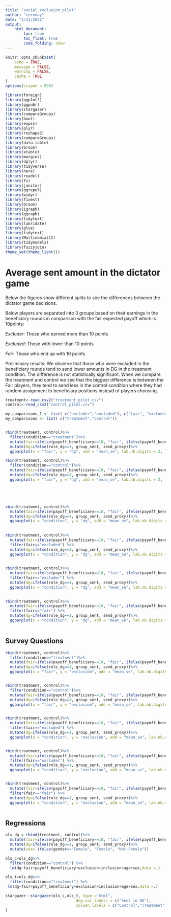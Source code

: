 ```yaml
---
title: "social_exclusion_pilot"
author: "cerenay"
date: "1/31/2022"
output:
    html_document: 
        toc: true
        toc_float: true
        code_folding: show
---
```


```r
knitr::opts_chunk$set(
	echo = TRUE,
	message = FALSE,
	warning = FALSE,
	cache = TRUE
)
options(scipen = 999)  
```



```r
library(foreign)
library(ggplot2)
library(ggpubr)
library(stargazer)
library(compareGroups)
library(boot)
library(expss)
library(plyr)
library(reshape2)
library(compareGroups)
library(data.table)
library(broom)
library(xtable)
library(margins)
library(dplyr)
library(tidyverse)
library(here)
library(readxl)
library(fs)
library(janitor)
library(ggrepel)
library(widyr)
library(fixest)
library(broom)
library(igraph)
library(ggraph)
library(tidytext)
library(lubridate)
library(glue)
library(tidytext)
library(MultinomialCI)
library(tidymodels)
library(fuzzyjoin)
theme_set(theme_light())
```

# Average sent amount in the dictator game

Below the figures show different splits to see the differences between the dictator game decisions. 

Below players are separated into 3 groups based on their earnings in the beneficiary rounds in comparison with the fair expected payoff which is 10points:

*Excluder:* Those who earned more than 10 points

*Excluded:* Those with lower than 10 points

*Fair:* Those who end up with 10 points

Preliminary results: We observe that those who were excluded in the beneficiary rounds tend to send lower amounts in DG in the treatment condition. The difference is not statistically significant. When we compare the treatment and control we see that the biggest difference is between the Fair players, they tend to send less in the control condition where they had random assignment to beneficiary positions instead of players choosing. 

```r
treatment<-read_csv2("treatment_pilot.csv")
control<-read_csv2("control_pilot.csv")
```

```r
my_comparisons_1 <- list( c("excluder","excluded"), c("fair", "excluder"),c("fair", "excluded"))
my_comparisons <- list( c("treatment","control"))


rbind(treatment, control)%>%
  filter(condition=="treatment")%>%
  mutate(fair=ifelse(payoff_beneficiary==10, "fair", ifelse(payoff_beneficiary>10,"excluder", ifelse(payoff_beneficiary<10, "excluded", 0))))%>%
  mutate(dg=ifelse(role_dg==1, group_sent, send_proxy))%>%
  ggbarplot(x = "fair", y = "dg", add = "mean_se", lab.nb.digits = 2, label.pos = "in",fill="gray",label = TRUE, lab.pos = "in", lab.col="white") +labs(x="Treatment",y="Average Sent Amount in DG \u00B1s.e")+stat_compare_means(method = "t.test", comparisons = my_comparisons_1, label = "p.format", label.y = c(5,4.5,5.5))

rbind(treatment, control)%>%
  filter(condition=="control")%>%
  mutate(fair=ifelse(payoff_beneficiary==10, "fair", ifelse(payoff_beneficiary>10,"excluder", ifelse(payoff_beneficiary<10, "excluded", 0))))%>%
  mutate(dg=ifelse(role_dg==1, group_sent, send_proxy))%>%
  ggbarplot(x = "fair", y = "dg", add = "mean_se", lab.nb.digits = 2, label.pos = "in",label = TRUE,fill="gray") +labs(x="Control",y="Average Sent Amount in DG \u00B1s.e")+stat_compare_means(method = "t.test", comparisons = my_comparisons, label = "p.format", label.y = c(0.93))+stat_compare_means(method = "t.test", comparisons = my_comparisons_1, label = "p.format", label.y = c(5,4.5,5.5))





rbind(treatment, control)%>%
  mutate(fair=ifelse(payoff_beneficiary==10, "fair", ifelse(payoff_beneficiary>10,"excluder", ifelse(payoff_beneficiary<10, "excluded", 0))))%>%
  mutate(dg=ifelse(role_dg==1, group_sent, send_proxy))%>%
  ggbarplot(x = "condition", y = "dg", add = "mean_se", lab.nb.digits = 2, label.pos = "in",label = TRUE,fill="gray") +labs(x="Treatment",y="Average Sent Amount in DG \u00B1s.e")+stat_compare_means(method = "t.test", comparisons = my_comparisons, label = "p.format", label.y = c(5))
  
  
rbind(treatment, control)%>%
  mutate(fair=ifelse(payoff_beneficiary==10, "fair", ifelse(payoff_beneficiary>10,"excluder", ifelse(payoff_beneficiary<10, "excluded", 0))))%>%
  filter(fair=="excluded") %>%
  mutate(dg=ifelse(role_dg==1, group_sent, send_proxy))%>%
  ggbarplot(x = "condition", y = "dg", add = "mean_se", lab.nb.digits = 2, label.pos = "in",label = TRUE,fill="gray") +labs(x="Excluded Players",y="Average Sent Amount in DG \u00B1s.e")+stat_compare_means(method = "t.test", comparisons = my_comparisons, label = "p.format", label.y = c(5))
  

rbind(treatment, control)%>%
  mutate(fair=ifelse(payoff_beneficiary==10, "fair", ifelse(payoff_beneficiary>10,"excluder", ifelse(payoff_beneficiary<10, "excluded", 0))))%>%
  filter(fair=="excluder") %>%
  mutate(dg=ifelse(role_dg==1, group_sent, send_proxy))%>%
  ggbarplot(x = "condition", y = "dg", add = "mean_se", lab.nb.digits = 2, label.pos = "in",label = TRUE,fill="gray") +labs(x="Excluders",y="Average Sent Amount in DG \u00B1s.e")+stat_compare_means(method = "t.test", comparisons = my_comparisons, label = "p.format", label.y = c(5))
  

rbind(treatment, control)%>%
  mutate(fair=ifelse(payoff_beneficiary==10, "fair", ifelse(payoff_beneficiary>10,"excluder", ifelse(payoff_beneficiary<10, "excluded", 0))))%>%
  filter(fair=="fair") %>%
  mutate(dg=ifelse(role_dg==1, group_sent, send_proxy))%>%
  ggbarplot(x = "condition", y = "dg", add = "mean_se", lab.nb.digits = 2,label = TRUE, label.pos = "in",fill="gray") +labs(x="Fair Players",y="Average Sent Amount in DG \u00B1s.e")+stat_compare_means(method = "t.test", comparisons = my_comparisons, label = "p.format", label.y = c(5))
  


```




## Survey Questions



```r
rbind(treatment, control)%>%
  filter(condition=="treatment")%>%
  mutate(fair=ifelse(payoff_beneficiary==10, "fair", ifelse(payoff_beneficiary>10,"excluder", ifelse(payoff_beneficiary<10, "excluded", 0))))%>%
  mutate(dg=ifelse(role_dg==1, group_sent, send_proxy))%>%
  ggbarplot(x = "fair", y = "exclusion", add = "mean_se", lab.nb.digits = 2, label.pos = "in",fill="gray",label = TRUE, lab.pos = "in", lab.col="white") +labs(x="Treatment",y="Mean Feeling excluded \u00B1s.e")+stat_compare_means(method = "t.test", comparisons = my_comparisons_1, label = "p.format", label.y = c(5,4.5,5.5))


rbind(treatment, control)%>%
  filter(condition=="control")%>%
  mutate(fair=ifelse(payoff_beneficiary==10, "fair", ifelse(payoff_beneficiary>10,"excluder", ifelse(payoff_beneficiary<10, "excluded", 0))))%>%
  mutate(dg=ifelse(role_dg==1, group_sent, send_proxy))%>%
  ggbarplot(x = "fair", y = "exclusion", add = "mean_se", lab.nb.digits = 2, label.pos = "in",fill="gray",label = TRUE, lab.pos = "in", lab.col="white") +labs(x="Control",y="Mean Feeling excluded \u00B1s.e")+stat_compare_means(method = "t.test", comparisons = my_comparisons_1, label = "p.format", label.y = c(5,4.5,5.5))


rbind(treatment, control)%>%
  mutate(fair=ifelse(payoff_beneficiary==10, "fair", ifelse(payoff_beneficiary>10,"excluder", ifelse(payoff_beneficiary<10, "excluded", 0))))%>%
  filter(fair=="excluded") %>%
  mutate(dg=ifelse(role_dg==1, group_sent, send_proxy))%>%
  ggbarplot(x = "condition", y = "exclusion", add = "mean_se", lab.nb.digits = 2,label = TRUE, label.pos = "in",fill="gray") +labs(x="Excluded Players",y="Mean Feeling Excluded \u00B1s.e")+stat_compare_means(method = "t.test", comparisons = my_comparisons, label = "p.format", label.y = c(5))


rbind(treatment, control)%>%
  mutate(fair=ifelse(payoff_beneficiary==10, "fair", ifelse(payoff_beneficiary>10,"excluder", ifelse(payoff_beneficiary<10, "excluded", 0))))%>%
  filter(fair=="excluder") %>%
  mutate(dg=ifelse(role_dg==1, group_sent, send_proxy))%>%
  ggbarplot(x = "condition", y = "exclusion", add = "mean_se", lab.nb.digits = 2,label = TRUE, label.pos = "in",fill="gray") +labs(x="Excluders",y="Mean Feeling Excluded \u00B1s.e")+stat_compare_means(method = "t.test", comparisons = my_comparisons, label = "p.format", label.y = c(3))


rbind(treatment, control)%>%
  mutate(fair=ifelse(payoff_beneficiary==10, "fair", ifelse(payoff_beneficiary>10,"excluder", ifelse(payoff_beneficiary<10, "excluded", 0))))%>%
  filter(fair=="fair") %>%
  mutate(dg=ifelse(role_dg==1, group_sent, send_proxy))%>%
  ggbarplot(x = "condition", y = "exclusion", add = "mean_se", lab.nb.digits = 2,label = TRUE, label.pos = "in",fill="gray") +labs(x="Fair Players",y="Mean Feeling Excluded \u00B1s.e")+stat_compare_means(method = "t.test", comparisons = my_comparisons, label = "p.format", label.y = c(3))



```





## Regressions




```r
ols_dg = rbind(treatment, control)%>% 
  mutate(fair=ifelse(payoff_beneficiary==10, "fair", ifelse(payoff_beneficiary>10,"excluder", ifelse(payoff_beneficiary<10, "excluded", 0))))%>%
  mutate(dg=ifelse(role_dg==1, group_sent, send_proxy))%>%
  mutate(sex= ifelse(gender=="Female", "Female", "Not-Female"))

ols_c=ols_dg%>%
  filter(condition=="control") %>%
  lm(dg~fair+payoff_beneficiary+exclusion+inclusion+age+sex,data =.)

ols_t=ols_dg%>%
  filter(condition=="treatment") %>%
 lm(dg~fair+payoff_beneficiary+exclusion+inclusion+age+sex,data =.)

stargazer::stargazer(ols_c,ols_t, type ="html",
                               dep.var.labels = c("Sent in DG"),
                               column.labels = c("Control","Treatment")
)
```


